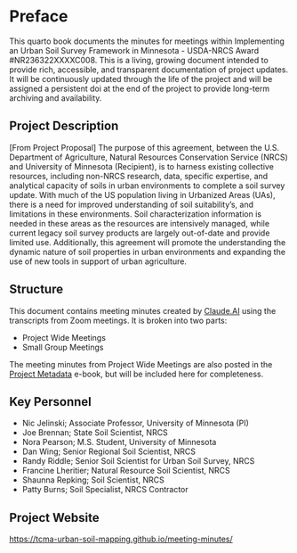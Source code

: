 # Preface {.unnumbered}

This quarto book documents the minutes for meetings within Implementing an Urban Soil Survey Framework in Minnesota - USDA-NRCS Award #NR236322XXXXC008. This is a living, growing document intended to provide rich, accessible, and transparent documentation of project updates. It will be continuously updated through the life of the project and will be assigned a persistent doi at the end of the project to provide long-term archiving and availability.

## Project Description

\[From Project Proposal\] The purpose of this agreement, between the U.S. Department of Agriculture, Natural Resources Conservation Service (NRCS) and University of Minnesota (Recipient), is to harness existing collective resources, including non-NRCS research, data, specific expertise, and analytical capacity of soils in urban environments to complete a soil survey update. With much of the US population living in Urbanized Areas (UAs), there is a need for improved understanding of soil suitability's, and limitations in these environments. Soil characterization information is needed in these areas as the resources are intensively managed, while current legacy soil survey products are largely out-of-date and provide limited use. Additionally, this agreement will promote the understanding the dynamic nature of soil properties in urban environments and expanding the use of new tools in support of urban agriculture.

## Structure

This document contains meeting minutes created by [Claude.AI](https://claude.ai/) using the transcripts from Zoom meetings. It is broken into two parts:

-   Project Wide Meetings
-   Small Group Meetings

The meeting minutes from Project Wide Meetings are also posted in the [Project Metadata](https://tcma-urban-soil-mapping.github.io/project-metadata/) e-book, but will be included here for completeness.

## Key Personnel

-   Nic Jelinski; Associate Professor, University of Minnesota (PI)
-   Joe Brennan; State Soil Scientist, NRCS
-   Nora Pearson; M.S. Student, University of Minnesota
-   Dan Wing; Senior Regional Soil Scientist, NRCS
-   Randy Riddle; Senior Soil Scientist for Urban Soil Survey, NRCS
-   Francine Lheritier; Natural Resource Soil Scientist, NRCS
-   Shaunna Repking; Soil Scientist, NRCS
-   Patty Burns; Soil Specialist, NRCS Contractor

## Project Website

<https://tcma-urban-soil-mapping.github.io/meeting-minutes/>

